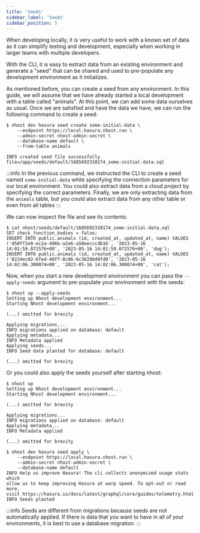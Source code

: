 ```yaml
---
title: 'Seeds'
sidebar_label: 'Seeds'
sidebar_position: 5
---
```


When developing locally, it is very useful to work with a known set of data as it can simplify testing and development, especially when working in larger teams with multiple developers.

With the CLI, it is easy to extract data from an existing environment and generate a "seed" that can be shared and used to pre-populate any development environment as it initializes.

As mentioned before, you can create a seed from any environment. In this guide, we will assume that we have already started a local development with a table called "animals". At this point, we can add some data ourselves as usual. Once we are satisfied and have the data we have, we can run the following command to create a seed:

```
$ nhost dev hasura seed create some-initial-data \
    --endpoint https://local.hasura.nhost.run \
    --admin-secret nhost-admin-secret \
    --database-name default \
    --from-table animals

INFO created seed file successfully                file=/app/seeds/default/1685692310174_some-initial-data.sql
```

:::info
In the previous command, we instructed the CLI to create a seed named `some-initial-data` while specifying the connection parameters for our local environment. You could also extract data from a cloud project by specifying the correct parameters. Finally, we are only extracting data from the `animals` table, but you could also extract data from any other table or even from all tables
:::

We can now inspect the file and see its contents:

```
$ cat nhost/seeds/default/1685692310174_some-initial-data.sql
SET check_function_bodies = false;
INSERT INTO public.animals (id, created_at, updated_at, name) VALUES ('d50ff2e8-ec2a-496b-a2e6-a50eecccdb16', '2023-05-16 14:01:59.072576+00', '2023-05-16 14:01:59.072576+00', 'dog');
INSERT INTO public.animals (id, created_at, updated_at, name) VALUES ('8224ec02-6fed-48ff-8c06-6c36298d0fd0', '2023-05-16 14:02:06.300074+00', '2023-05-16 14:02:06.300074+00', 'cat');
```

Now, when you start a new development environment you can pass the `--apply-seeds` argument to pre-populate your environment with the seeds:


```
$ nhost up --apply-seeds
Setting up Nhost development environment...
Starting Nhost development environment...

(...) omitted for brevity

Applying migrations...
INFO migrations applied on database: default
Applying metadata...
INFO Metadata applied
Applying seeds...
INFO Seed data planted for database: default

(...) omitted for brevity
```

Or you could also apply the seeds yourself after starting nhost:

```
$ nhost up
Setting up Nhost development environment...
Starting Nhost development environment...

(...) omitted for brevity

Applying migrations...
INFO migrations applied on database: default
Applying metadata...
INFO Metadata applied

(...) omitted for brevity

$ nhost dev hasura seed apply \
    --endpoint https://local.hasura.nhost.run \
    --admin-secret nhost-admin-secret \
    --database-name default
INFO Help us improve Hasura! The cli collects anonymized usage stats which
allow us to keep improving Hasura at warp speed. To opt-out or read more,
visit https://hasura.io/docs/latest/graphql/core/guides/telemetry.html
INFO Seeds planted
```

:::info
Seeds are different from migrations because seeds are not automatically applied. If there is data that you want to have in all of your environments, it is best to use a database migration.
:::
